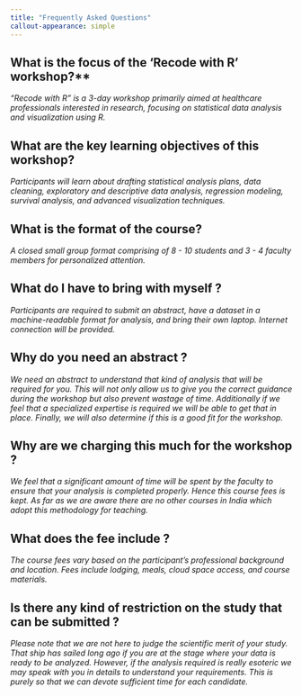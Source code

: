 ```yaml
---
title: "Frequently Asked Questions"
callout-appearance: simple
---
```



::: callout
## What is the focus of the 'Recode with R' workshop?**

*"Recode with R" is a 3-day workshop primarily aimed at healthcare professionals interested in research, focusing on statistical data analysis and visualization using R.*
:::

::: callout

## What are the key learning objectives of this workshop?
*Participants will learn about drafting statistical analysis plans, data cleaning, exploratory and descriptive data analysis, regression modeling, survival analysis, and advanced visualization techniques.*
:::

::: callout
## What is the format of the course?

*A closed small group format comprising of 8 - 10 students and 3 - 4 faculty members for personalized attention.*
:::

::: callout
## What do I have to bring with myself ?

*Participants are required to submit an abstract, have a dataset in a machine-readable format for analysis, and bring their own laptop. Internet connection will be provided.*
:::

::: callout
## Why do you need an abstract ?
*We need an abstract to understand that kind of analysis that will be required for you. This will not only allow us to give you the correct guidance during the workshop but also prevent wastage of time. Additionally if we feel that a specialized expertise is required we will be able to get that in place. Finally, we will also determine if this is a good fit for the workshop.* 
:::

::: callout
## Why are we charging this much for the workshop ?
*We feel that a significant amount of time will be spent by the faculty to ensure that your analysis is completed properly. Hence this course fees is kept. As far as we are aware there are no other courses in India which adopt this methodology for teaching.*
:::


::: callout
## What does the fee include ?
*The course fees vary based on the participant's professional background and location. Fees include lodging, meals, cloud space access, and course materials.*
:::


::: callout
## Is there any kind of restriction on the study that can be submitted ?

*Please note that we are not here to judge the scientific merit of your study. That ship has sailed long ago if you are at the stage where your data is ready to be analyzed. However, if the analysis required is really esoteric we may speak with you in details to understand your requirements. This is purely so that we can devote sufficient time for each candidate.*
:::
